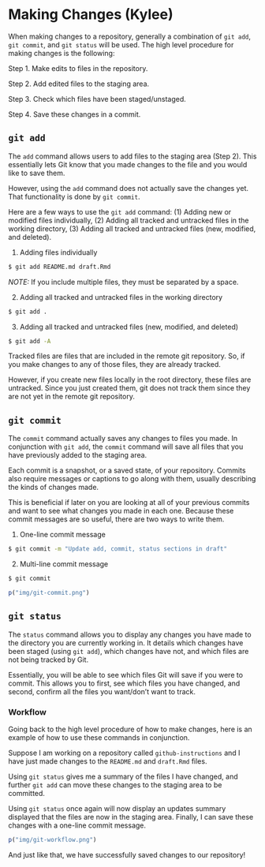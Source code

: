 # Making Changes (Kylee) {#making-changes}

When making changes to a repository, generally a combination of `git add`, `git commit`, and `git status` will be used. The high level procedure for making changes is the following:

Step 1. Make edits to files in the repository.

Step 2. Add edited files to the staging area.

Step 3. Check which files have been staged/unstaged.

Step 4. Save these changes in a commit.

## `git add`

The `add` command allows users to add files to the staging area (Step 2). This essentially lets Git know that you made changes to the file and you would like to save them.

However, using the `add` command does not actually save the changes yet. That functionality is done by `git commit`.

Here are a few ways to use the `git add` command: (1) Adding new or modified files individually, (2) Adding all tracked and untracked files in the working directory, (3) Adding all tracked and untracked files (new, modified, and deleted).

(1) Adding files individually
```bash
$ git add README.md draft.Rmd
```

_NOTE:_ If you include multiple files, they must be separated by a space.

(2) Adding all tracked and untracked files in the working directory
```bash
$ git add .
```

(3) Adding all tracked and untracked files (new, modified, and deleted)
```bash
$ git add -A
```

Tracked files are files that are included in the remote git repository. So, if you make changes to any of those files, they are already tracked.

However, if you create new files locally in the root directory, these files are untracked. Since you just created them, git does not track them since they are not yet in the remote git repository.


## `git commit`

The `commit` command actually saves any changes to files you made. In conjunction with `git add`, the `commit` command will save all files that you have previously added to the staging area.

Each commit is a snapshot, or a saved state, of your repository. Commits also require messages or captions to go along with them, usually describing the kinds of changes made.

This is beneficial if later on you are looking at all of your previous commits and want to see what changes you made in each one. Because these commit messages are so useful, there are two ways to write them.

(1) One-line commit message
```bash
$ git commit -m "Update add, commit, status sections in draft"
```

(2) Multi-line commit message
```bash
$ git commit
```

```r
p("img/git-commit.png")
```

## `git status`

The `status` command allows you to display any changes you have made to the directory you are currently working in. It details which changes have been staged (using `git add`), which changes have not, and which files are not being tracked by Git.

Essentially, you will be able to see which files Git will save if you were to commit. This allows you to first, see which files you have changed, and second, confirm all the files you want/don't want to track.


### Workflow

Going back to the high level procedure of how to make changes, here is an example of how to use these commands in conjunction.

Suppose I am working on a repository called `github-instructions` and I have just made changes to the `README.md` and `draft.Rmd` files.

Using `git status` gives me a summary of the files I have changed, and further `git add` can move these changes to the staging area to be committed.

Using `git status` once again will now display an updates summary displayed that the files are now in the staging area. Finally, I can save these changes with a one-line commit message.

```r
p("img/git-workflow.png")
```

And just like that, we have successfully saved changes to our repository!


